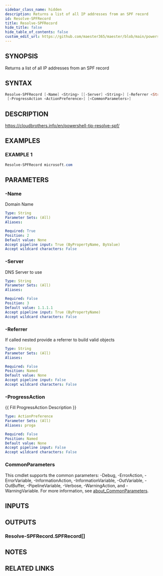 ```yaml
---
sidebar_class_name: hidden
description: Returns a list of all IP addresses from an SPF record
id: Resolve-SPFRecord
title: Resolve-SPFRecord
hide_title: false
hide_table_of_contents: false
custom_edit_url: https://github.com/maester365/maester/blob/main/powershell/public/Resolve-SPFRecord.ps1
---
```


## SYNOPSIS

Returns a list of all IP addresses from an SPF record

## SYNTAX

```powershell
Resolve-SPFRecord [-Name] <String> [[-Server] <String>] [-Referrer <String>]
 [-ProgressAction <ActionPreference>] [<CommonParameters>]
```

## DESCRIPTION

https://cloudbrothers.info/en/powershell-tip-resolve-spf/

## EXAMPLES

### EXAMPLE 1

```powershell
Resolve-SPFRecord microsoft.com
```

## PARAMETERS

### -Name

Domain Name

```yaml
Type: String
Parameter Sets: (All)
Aliases:

Required: True
Position: 2
Default value: None
Accept pipeline input: True (ByPropertyName, ByValue)
Accept wildcard characters: False
```

### -Server

DNS Server to use

```yaml
Type: String
Parameter Sets: (All)
Aliases:

Required: False
Position: 3
Default value: 1.1.1.1
Accept pipeline input: True (ByPropertyName)
Accept wildcard characters: False
```

### -Referrer

If called nested provide a referrer to build valid objects

```yaml
Type: String
Parameter Sets: (All)
Aliases:

Required: False
Position: Named
Default value: None
Accept pipeline input: False
Accept wildcard characters: False
```

### -ProgressAction

\{\{ Fill ProgressAction Description \}\}

```yaml
Type: ActionPreference
Parameter Sets: (All)
Aliases: proga

Required: False
Position: Named
Default value: None
Accept pipeline input: False
Accept wildcard characters: False
```

### CommonParameters

This cmdlet supports the common parameters: -Debug, -ErrorAction, -ErrorVariable, -InformationAction, -InformationVariable, -OutVariable, -OutBuffer, -PipelineVariable, -Verbose, -WarningAction, and -WarningVariable. For more information, see [about_CommonParameters](http://go.microsoft.com/fwlink/?LinkID=113216).

## INPUTS

## OUTPUTS

### Resolve-SPFRecord.SPFRecord[]

## NOTES

## RELATED LINKS
